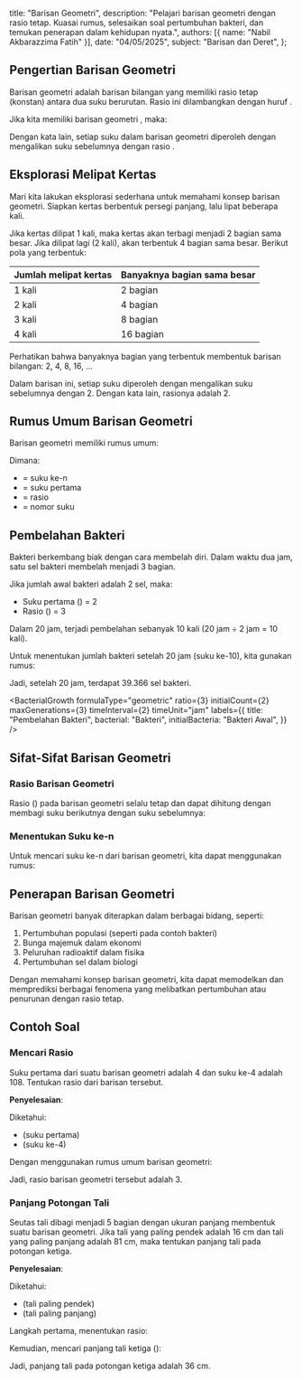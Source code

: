 
  title: "Barisan Geometri",
  description: "Pelajari barisan geometri dengan rasio tetap. Kuasai rumus, selesaikan soal pertumbuhan bakteri, dan temukan penerapan dalam kehidupan nyata.",
  authors: [{ name: "Nabil Akbarazzima Fatih" }],
  date: "04/05/2025",
  subject: "Barisan dan Deret",
};

## Pengertian Barisan Geometri

Barisan geometri adalah barisan bilangan yang memiliki rasio tetap (konstan) antara dua suku berurutan. Rasio ini dilambangkan dengan huruf <InlineMath math="r" />.

Jika kita memiliki barisan geometri <InlineMath math="U_1, U_2, U_3, ..., U_n" />, maka:

<BlockMath math="\frac{U_2}{U_1} = \frac{U_3}{U_2} = \frac{U_4}{U_3} = ... = r" />

Dengan kata lain, setiap suku dalam barisan geometri diperoleh dengan mengalikan suku sebelumnya dengan rasio <InlineMath math="r" />.

## Eksplorasi Melipat Kertas

Mari kita lakukan eksplorasi sederhana untuk memahami konsep barisan geometri. Siapkan kertas berbentuk persegi panjang, lalu lipat beberapa kali.

Jika kertas dilipat 1 kali, maka kertas akan terbagi menjadi 2 bagian sama besar. Jika dilipat lagi (2 kali), akan terbentuk 4 bagian sama besar. Berikut pola yang terbentuk:

| Jumlah melipat kertas | Banyaknya bagian sama besar |
| --------------------- | --------------------------- |
| 1 kali                | 2 bagian                    |
| 2 kali                | 4 bagian                    |
| 3 kali                | 8 bagian                    |
| 4 kali                | 16 bagian                   |

Perhatikan bahwa banyaknya bagian yang terbentuk membentuk barisan bilangan: 2, 4, 8, 16, ...

Dalam barisan ini, setiap suku diperoleh dengan mengalikan suku sebelumnya dengan 2. Dengan kata lain, rasionya adalah 2.

## Rumus Umum Barisan Geometri

Barisan geometri memiliki rumus umum:

<BlockMath math="U_n = a \cdot r^{n-1}" />

Dimana:

- <InlineMath math="U_n" /> = suku ke-n
- <InlineMath math="a" /> = suku pertama
- <InlineMath math="r" /> = rasio
- <InlineMath math="n" /> = nomor suku

## Pembelahan Bakteri

Bakteri berkembang biak dengan cara membelah diri. Dalam waktu dua jam, satu sel bakteri membelah menjadi 3 bagian.

Jika jumlah awal bakteri adalah 2 sel, maka:

- Suku pertama (<InlineMath math="U_1" />) = 2
- Rasio (<InlineMath math="r" />) = 3

Dalam 20 jam, terjadi pembelahan sebanyak 10 kali (20 jam ÷ 2 jam = 10 kali).

Untuk menentukan jumlah bakteri setelah 20 jam (suku ke-10), kita gunakan rumus:

<BlockMath math="U_{10} = 2 \cdot 3^{10-1} = 2 \cdot 3^9 = 2 \cdot 19.683 = 39.366" />

Jadi, setelah 20 jam, terdapat 39.366 sel bakteri.

<BacterialGrowth
  formulaType="geometric"
  ratio={3}
  initialCount={2}
  maxGenerations={3}
  timeInterval={2}
  timeUnit="jam"
  labels={{
    title: "Pembelahan Bakteri",
    bacterial: "Bakteri",
    initialBacteria: "Bakteri Awal",
  }}
/>

## Sifat-Sifat Barisan Geometri

### Rasio Barisan Geometri

Rasio (<InlineMath math="r" />) pada barisan geometri selalu tetap dan dapat dihitung dengan membagi suku berikutnya dengan suku sebelumnya:

<BlockMath math="r = \frac{U_2}{U_1} = \frac{U_3}{U_2} = \frac{U_4}{U_3} = ..." />

### Menentukan Suku ke-n

Untuk mencari suku ke-n dari barisan geometri, kita dapat menggunakan rumus:

<BlockMath math="U_n = a \cdot r^{n-1}" />

## Penerapan Barisan Geometri

Barisan geometri banyak diterapkan dalam berbagai bidang, seperti:

1. Pertumbuhan populasi (seperti pada contoh bakteri)
2. Bunga majemuk dalam ekonomi
3. Peluruhan radioaktif dalam fisika
4. Pertumbuhan sel dalam biologi

Dengan memahami konsep barisan geometri, kita dapat memodelkan dan memprediksi berbagai fenomena yang melibatkan pertumbuhan atau penurunan dengan rasio tetap.

## Contoh Soal

### Mencari Rasio

Suku pertama dari suatu barisan geometri adalah 4 dan suku ke-4 adalah 108. Tentukan rasio dari barisan tersebut.

**Penyelesaian**:

Diketahui:

- <InlineMath math="a = 4" /> (suku pertama)
- <InlineMath math="U_4 = 108" /> (suku ke-4)

Dengan menggunakan rumus umum barisan geometri:

<div className="flex flex-col gap-4">
  <BlockMath math="U_4 = a \cdot r^{4-1}" />
  <BlockMath math="108 = 4 \cdot r^3" />
  <BlockMath math="r^3 = \frac{108}{4} = 27" />
  <BlockMath math="r = \sqrt[3]{27} = 3" />
</div>

Jadi, rasio barisan geometri tersebut adalah 3.

### Panjang Potongan Tali

Seutas tali dibagi menjadi 5 bagian dengan ukuran panjang membentuk suatu barisan geometri. Jika tali yang paling pendek adalah 16 cm dan tali yang paling panjang adalah 81 cm, maka tentukan panjang tali pada potongan ketiga.

**Penyelesaian**:

Diketahui:

- <InlineMath math="a = 16" /> (tali paling pendek)
- <InlineMath math="U_5 = 81" /> (tali paling panjang)

Langkah pertama, menentukan rasio:

<div className="flex flex-col gap-4">
  <BlockMath math="U_5 = a \cdot r^{5-1}" />
  <BlockMath math="81 = 16 \cdot r^4" />
  <BlockMath math="r^4 = \frac{81}{16}" />
  <BlockMath math="r = \sqrt[4]{\frac{81}{16}} = \frac{3}{2}" />
</div>

Kemudian, mencari panjang tali ketiga (<InlineMath math="U_3" />):

<div className="flex flex-col gap-4">
  <BlockMath math="U_3 = a \cdot r^{3-1}" />
  <BlockMath math="U_3 = 16 \cdot \left(\frac{3}{2}\right)^2" />
  <BlockMath math="U_3 = 16 \cdot \frac{9}{4}" />
  <BlockMath math="U_3 = 36" />
</div>

Jadi, panjang tali pada potongan ketiga adalah 36 cm.
